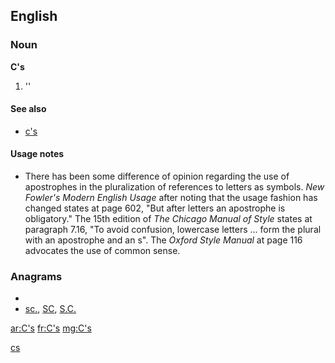 {{also|Appendix:Variations of "cs"}}
==English==

===Noun===
'''C's'''

# ''{{plural of|[[C]]}}

====See also====
* [[c's]]

====Usage notes====
* There has been some difference of opinion regarding the use of apostrophes in the pluralization of references to letters as symbols.  ''New Fowler's Modern English Usage'' after noting that the usage fashion has changed states at page 602, "But after letters an apostrophe is obligatory."    The 15th edition of ''The Chicago Manual of Style'' states at paragraph 7.16, "To avoid confusion, lowercase letters ... form the plural with an apostrophe and an s".  The ''Oxford Style Manual'' at page 116 advocates the use of common sense.

===Anagrams===
* {{alphagram|cs}}
* [[sc.#English|sc.]], [[SC#English|SC]], [[S.C.#English|S.C.]]

[[Category:English terms spelled with '|cs]]

[[ar:C's]]
[[fr:C's]]
[[mg:C's]]